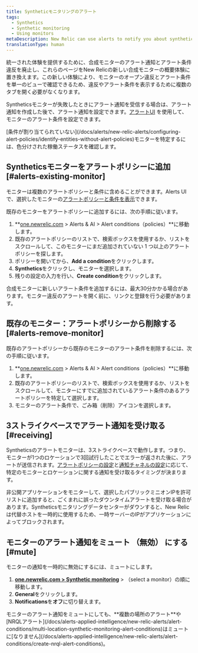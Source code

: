 ```yaml
---
title: Syntheticモニタリングのアラート
tags:
  - Synthetics
  - Synthetic monitoring
  - Using monitors
metaDescription: New Relic can use alerts to notify you about synthetic monitors's failures.
translationType: human
---
```


<Callout variant="important">
  統一された体験を提供するために、合成モニターのアラート通知とアラート条件違反を廃止し、これらのページをNew Relicの新しい合成モニターの概要体験に置き換えます。この新しい体験により、モニターのオープン違反とアラート条件を単一のビューで確認できるため、違反やアラート条件を表示するために複数のタブを開く必要がなくなります。
</Callout>

Syntheticsモニターが失敗したときにアラート通知を受信する場合は、アラート通知を作成した後で、アラート通知を設定できます。[アラートUI](/docs/alerts/new-relic-alerts-beta/configuring-alert-policies/alert-policy-workflow) を使用して、モニターのアラート条件を設定できます。

<Callout variant="tip">
  [条件が割り当てられていない](/docs/alerts/new-relic-alerts/configuring-alert-policies/identify-entities-without-alert-policies)モニターを特定するには、色分けされた稼働ステータスを確認します。
</Callout>

## Syntheticsモニターをアラートポリシーに追加 [#alerts-existing-monitor]

モニターは複数のアラートポリシーと条件に含めることができます。Alerts UIで、選択したモニターの[アラートポリシーと条件を表示](/docs/synthetics/new-relic-synthetics/using-monitors/view-monitors-alert-policies-conditions)できます。

既存のモニターをアラートポリシーに追加するには、次の手順に従います。

1. **[one.newrelic.com](https://one.newrelic.com/alerts-ai/alerts-classic/policies) > Alerts & AI > Alert conditions（policies）**に移動します。
2. 既存のアラートポリシーのリストで、検索ボックスを使用するか、リストをスクロールして、このモニターにまだ追加されていない 1 つ以上のアラートポリシーを探します。
3. ポリシーを開いてから、**Add a condition**をクリックします。
4. **Synthetics**をクリックし、モニターを選択します。
5. 残りの設定の入力を行い、**Create condition**をクリックします。

<Callout variant="important">
  合成モニターに新しいアラート条件を追加するには、最大30分かかる場合があります。モニター違反のアラートを開く前に、リンクと登録を行う必要があります。
</Callout>

## 既存のモニター：アラートポリシーから削除する [#alerts-remove-monitor]

既存のアラートポリシーから既存のモニターのアラート条件を削除するには、次の手順に従います。

1. **[one.newrelic.com](https://one.newrelic.com/alerts-ai/alerts-classic/policies) > Alerts & AI > Alert conditions（policies）**に移動します。
2. 既存のアラートポリシーのリストで、検索ボックスを使用するか、リストをスクロールして、モニターにすでに追加されているアラート条件のあるアラートポリシーを特定して選択します。
3. モニターのアラート条件で、ごみ箱（削除）アイコンを選択します。

## 3ストライクベースでアラート通知を受け取る [#receiving]

Syntheticsのアラートモニターは、3ストライクベースで動作します。つまり、モニターが1つのロケーションで3回試行したことでエラーが返された後に、アラートが送信されます。[アラートポリシーの設定](/docs/alerts/new-relic-alerts-beta/configuring-alert-policies/alert-policy-workflow)と[通知チャネルの設定](/docs/alerts/new-relic-alerts-beta/managing-notification-channels/notification-channels-controlling-where-send-alerts)に応じて、特定のモニターとロケーションに関する通知を受け取るタイミングが決まります。

非公開アプリケーションをモニターして、選択したパブリックミニオンIPを許可リストに追加すると、ごくまれに誤ったダウンタイムアラートを受け取る場合があります。Syntheticsモニタリングデータセンターがダウンすると、New Relicは代替ホストを一時的に使用するため、一時サーバーのIPがアプリケーションによってブロックされます。

## モニターのアラート通知をミュート （無効） にする [#mute]

モニターの通知を一時的に無効にするには、ミュートにします。

1. **[one.newrelic.com > Synthetic monitoring](https://one.newrelic.com/synthetics-nerdlets)** > （select a monitor）の順に移動します。
2. **General**をクリックします。
3. **Notifications**を**オフ**に切り替えます。

<Callout variant="important">
  モニターのアラート通知をミュートにしても、**複数の場所のアラート**や[NRQLアラート](/docs/alerts-applied-intelligence/new-relic-alerts/alert-conditions/multi-location-synthetic-monitoring-alert-conditions)はミュートに[なりません](/docs/alerts-applied-intelligence/new-relic-alerts/alert-conditions/create-nrql-alert-conditions)。
</Callout>